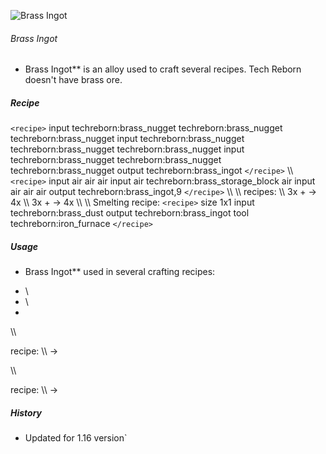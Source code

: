 ![Brass Ingot](/mods/techreborn/brass_ingot.png)

###### Brass Ingot

- Brass Ingot** is an alloy used to craft several recipes. Tech
        Reborn doesn\'t have brass ore.

##### Recipe

`<recipe>` input techreborn:brass_nugget techreborn:brass_nugget
techreborn:brass_nugget input techreborn:brass_nugget
techreborn:brass_nugget techreborn:brass_nugget input
techreborn:brass_nugget techreborn:brass_nugget techreborn:brass_nugget
output techreborn:brass_ingot `</recipe>` \\\\ `<recipe>`
input air air air input air techreborn:brass_storage_block air input air
air air output techreborn:brass_ingot,9 `</recipe>` \\\\ \\\\
<Mcitem id="techreborn:alloy_smelter"/> recipes:
\\\\ 3x<Mcitem id="techreborn:copper_ingot"/> +
<Mcitem id="techreborn:zinc_ingot"/> -\> 4x
<Mcitem id="techreborn:brass_ingot"/> \\\\
3x<Mcitem id="techreborn:copper_dust"/> +
<Mcitem id="techreborn:zinc_dust"/> -\> 4x
<Mcitem id="techreborn:brass_ingot"/> \\\\ \\\\
Smelting recipe: `<recipe>` size 1x1 input techreborn:brass_dust
output techreborn:brass_ingot tool techreborn:iron_furnace
`</recipe>`

##### Usage

- Brass Ingot** used in several crafting recipes:

* <Mcitem id="techreborn:brass_nugget"/>\
* <Mcitem id="techreborn:brass_storage_block"/>\
* <Mcitem id="techreborn:mixed_metal_ingot"/>

\\\\

<Mcitem id="techreborn:compressor"/> recipe: \\\\
<Mcitem id="techreborn:brass_ingot"/> -\>
<Mcitem id="techreborn:brass_plate"/>

\\\\

<Mcitem id="techreborn:grinder"/> recipe: \\\\
<Mcitem id="techreborn:brass_ingot"/> -\>
<Mcitem id="techreborn:brass_dust"/>

##### History

* Updated for 1.16 version`
